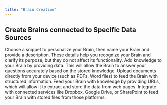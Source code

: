 ```yaml
---
title: "Brain Creation"
---
```


## Create Brains connected to Specific Data Sources

<Steps>
  <Step title="Define your Brain identity">
    Choose a snippet to personalize your Brain, then name your Brain and provide
    a description. These details help you recognize your Brain and clarify its
    purpose, but they do not affect its functionality.
  </Step>
  <Step title="Feed your Brain">
    Add knowledge to your Brain by providing data. This will allow the Brain to
    answer your questions accurately based on the stored knowledge.
    <Steps>
      <Step title="From Local Documents" icon="computer">
        Upload documents directly from your device (such as PDFs, Word files) to
        feed the Brain with structured information.
      </Step>
      <Step title="From URL" icon="link">
        Feed your Brain with knowledge by providing URLs, which will allow it to
        extract and store the data from web pages.
      </Step>
      <Step title="From Connected Tools" icon="plug">
        Integrate with connected services like Dropbox, Google Drive, or
        SharePoint to feed your Brain with stored files from those platforms.
      </Step>
    </Steps>
  </Step>
</Steps>


